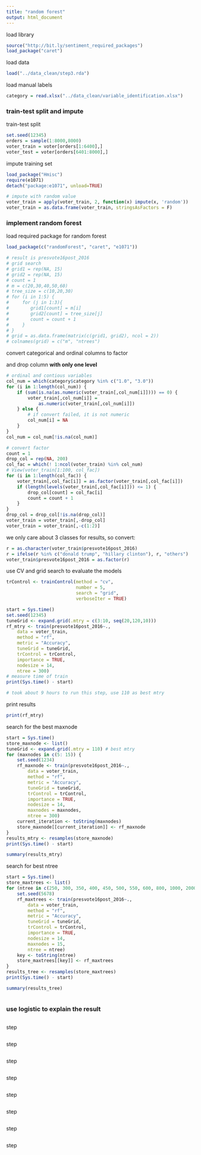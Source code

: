 ```yaml
---
title: "random forest"
output: html_document
---
```


load library

```r
source("http://bit.ly/sentiment_required_packages")
load_package("caret")
```

load data

```r
load("../data_clean/step3.rda")
```

load manual labels

```r
category = read.xlsx("../data_clean/variable_identification.xlsx")
```

### train-test split and impute

train-test split

```r
set.seed(12345)
orders = sample(1:8000,8000)
voter_train = voter[orders[1:6400],]
voter_test = voter[orders[6401:8000],]
```

impute training set

```r
load_package("Hmisc")
require(e1071)
detach("package:e1071", unload=TRUE)

# impute with random value
voter_train = apply(voter_train, 2, function(x) impute(x, 'random'))
voter_train = as.data.frame(voter_train, stringsAsFactors = F)
```

### implement random forest

load required package for random forest

```r
load_package(c("randomForest", "caret", "e1071"))
```

```r
# result is presvote16post_2016
# grid search
# grid1 = rep(NA, 15)
# grid2 = rep(NA, 15)
# count = 1
# m = c(20,30,40,50,60)
# tree_size = c(10,20,30)
# for (i in 1:5) {
#     for (j in 1:3){
#        grid1[count] = m[i]
#        grid2[count] = tree_size[j]
#        count = count + 1
#     }
# }
# grid = as.data.frame(matrix(c(grid1, grid2), ncol = 2))
# colnames(grid) = c("m", "ntrees")
```

convert categorical and ordinal columns to factor

and drop column **with only one level**

```r
# ordinal and contious variables
col_num = which(category$category %in% c("1.0", "3.0"))
for (i in 1:length(col_num)) {
    if (sum(is.na(as.numeric(voter_train[,col_num[i]]))) == 0) {
        voter_train[,col_num[i]] =
            as.numeric(voter_train[,col_num[i]])
    } else {
        # if convert failed, it is not numeric
        col_num[i] = NA
    }
}
col_num = col_num[!is.na(col_num)]
```

```r
# convert factor
count = 1
drop_col = rep(NA, 200)
col_fac = which(! 1:ncol(voter_train) %in% col_num)
# View(voter_train[1:100, col_fac])
for (i in 1:length(col_fac)) {
    voter_train[,col_fac[i]] = as.factor(voter_train[,col_fac[i]])
    if (length(levels(voter_train[,col_fac[i]])) <= 1) {
        drop_col[count] = col_fac[i]
        count = count + 1
    }
}
drop_col = drop_col[!is.na(drop_col)]
voter_train = voter_train[,-drop_col]
voter_train = voter_train[,-c(1:2)]
```

we only care about 3 classes for results, so convert:

```r
r = as.character(voter_train$presvote16post_2016)
r = ifelse(r %in% c("donald trump", "hillary clinton"), r, "others")
voter_train$presvote16post_2016 = as.factor(r)
```

use CV and grid search to evaluate the models

```r
trControl <- trainControl(method = "cv",
                          number = 5,
                          search = "grid",
                          verboseIter = TRUE)
```

```r
start = Sys.time()
set.seed(12345)
tuneGrid <- expand.grid(.mtry = c(3:10, seq(20,120,10)))
rf_mtry <- train(presvote16post_2016~.,
    data = voter_train,
    method = "rf",
    metric = "Accuracy",
    tuneGrid = tuneGrid,
    trControl = trControl,
    importance = TRUE,
    nodesize = 14,
    ntree = 300)
# measure time of train
print(Sys.time() - start)

# took about 9 hours to run this step, use 110 as best mtry

```

print results

```r
print(rf_mtry)
```

search for the best maxnode

```r
start = Sys.time()
store_maxnode <- list()
tuneGrid <- expand.grid(.mtry = 110) # best mtry
for (maxnodes in c(5: 15)) {
    set.seed(1234)
    rf_maxnode <- train(presvote16post_2016~.,
        data = voter_train,
        method = "rf",
        metric = "Accuracy",
        tuneGrid = tuneGrid,
        trControl = trControl,
        importance = TRUE,
        nodesize = 14,
        maxnodes = maxnodes,
        ntree = 300)
    current_iteration <- toString(maxnodes)
    store_maxnode[[current_iteration]] <- rf_maxnode
}
results_mtry <- resamples(store_maxnode)
print(Sys.time() - start)
```

```r
summary(results_mtry)
```

search for best ntree

```r
start = Sys.time()
store_maxtrees <- list()
for (ntree in c(250, 300, 350, 400, 450, 500, 550, 600, 800, 1000, 2000)) {
    set.seed(5678)
    rf_maxtrees <- train(presvote16post_2016~.,
        data = voter_train,
        method = "rf",
        metric = "Accuracy",
        tuneGrid = tuneGrid,
        trControl = trControl,
        importance = TRUE,
        nodesize = 14,
        maxnodes = 15,
        ntree = ntree)
    key <- toString(ntree)
    store_maxtrees[[key]] <- rf_maxtrees
}
results_tree <- resamples(store_maxtrees)
print(Sys.time() - start)
```

```r
summary(results_tree)
```

```r

```

### use logistic to explain the result

```r

```

step

```r

```

step

```r

```

step

```r

```

step

```r

```

step

```r

```

step

```r

```

step

```r

```

step

```r

```